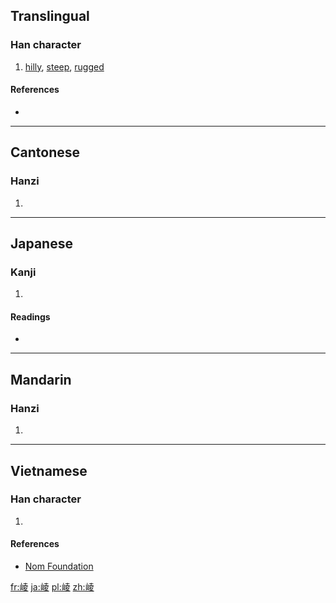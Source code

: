 ==Translingual==

===Han character===
{{Han char|rn=46|rad=山|as=08|sn=11|four=24747|canj=UGCE|ids=⿰山夌}}

# [[hilly]], [[steep]], [[rugged]]

====References====
* {{Han ref|kx=0314.130|dkj=08184|dj=0615.040|hdz=10777.040|uh=5D1A|ud=23834|bh=D4F7|bd=54519}}

----

==Cantonese==

===Hanzi===
{{yue-hanzi|jyut=[[ling4]]|y=ling4}}

# {{defn|lang=yue|sort=山08}}

----

==Japanese==

===Kanji===
{{ja-kanji|grade=|rs=山08}}

# {{defn|lang=ja|sort=山08}}

====Readings====
* {{ja-readings|on=[[りょう]] (ryō)|kun=}}

----

==Mandarin==

===Hanzi===
{{cmn-hanzi|pin=[[léng]] ([[leng2]])|wg=leng<sup>2</sup>}}

# {{defn|lang=cmn|sort=山08}}

----

==Vietnamese==

===Han character===
{{vi-readings|rs=山08|hanviet=lăng}}

# {{defn|lang=vi|sort=山08}}

====References====
* [http://nomfoundation.org/common/nom_details.php?codepoint=5d1a Nom Foundation]

[[fr:崚]]
[[ja:崚]]
[[pl:崚]]
[[zh:崚]]
